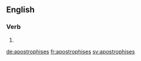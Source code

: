 ==English==

===Verb===
{{head|en}}

# {{en-third-person singular of|apostrophise}}

[[de:apostrophises]]
[[fr:apostrophises]]
[[sv:apostrophises]]